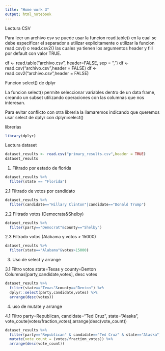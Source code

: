 ```yaml
---
title: "Home work 3"
output: html_notebook
---
```

Lectura CSV

Para leer un archivo csv se puede usar la funcion read.table() en la cual se debe especificar el separador a utilizar explicitamente o utilizar la funcion read.csv() o read.csv2() las cuales ya tienen los argumentos header y fill por default con valor TRUE.

df <- read.table("archivo.csv", header=FALSE, sep = ",")
df <- read.csv("archivo.csv",header = FALSE)
df <- read.csv2("archivo.csv",header = FALSE)


Funcion select() de dplyr

La funcion select() permite seleccionar variables dentro de un data frame, creando un subset utilizando operaciones con las columnas que nos interesan.

Para evitar conflicto con otra libreria la llamaremos indicando que queremos usar select de dplyr con dplyr::select()

librerias
```r
library(dplyr)
```



Lectura dataset
```r
dataset_results <- read.csv("primary_results.csv",header = TRUE)
dataset_results
```
1. Filtrado por estado de florida
```r
dataset_results %>%
  filter(state == "Florida")

```
2.1 Filtrado de votos por candidato
```r
dataset_results %>%
  filter(candidate=="Hillary Clinton"|candidate=="Donald Trump")

```
2.2 Filtrado votos (Democrata&Shelby)
```r
dataset_results %>%
  filter(party=="Democrat"&county=="Shelby")
```
2.3 Filtrado votos (Alabama y votos > 15000)
```r
dataset_results %>%
  filter(state=="Alabama"&votes>15000)
```
3. Uso de select y arrange

3.1 Filtro votos state=Texas y county=Denton Columnas[party,candidate,votes], desc votes

```r
dataset_results %>%
  filter(state=="Texas"&county=="Denton") %>%
  dplyr::select(party,candidate,votes) %>%
  arrange(desc(votes))
```
4. uso de mutate y arrange

4.1 Filtro party=Republican, candidate="Ted Cruz", state="Alaska", vote_coute(votes/fraction_votes),arrange(desc(vote_count))

```r
dataset_results %>%
  filter(party=="Republican" & candidate=="Ted Cruz" & state=="Alaska") %>%
  mutate(vote_count = (votes/fraction_votes)) %>%
  arrange(desc(vote_count))
```


